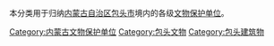 本分类用于归纳[[内蒙古自治区|内蒙古自治区]][[包头市|包头市]]境内的各级[[文物保护单位|文物保护单位]]。

[[Category:内蒙古文物保护单位|Category:内蒙古文物保护单位]]
[[Category:包头文物|Category:包头文物]]
[[Category:包头建筑物|Category:包头建筑物]]
